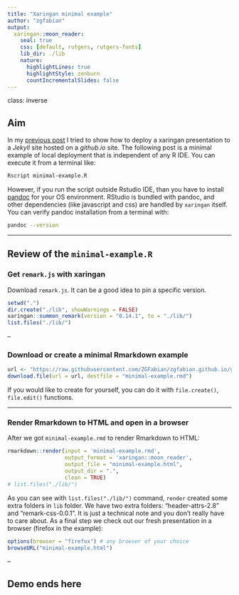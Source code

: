 ```yaml
---
title: "Xaringan minimal example"
author: "zgfabian"
output:
  xaringan::moon_reader:
    seal: true
    css: [default, rutgers, rutgers-fonts]
    lib_dir: ./lib
    nature:
      highlightLines: true
      highlightStyle: zenburn
      countIncrementalSlides: false
---
```

class: inverse

## Aim

In my [previous post](https://zgfabian.github.io/2021-04-28-xaringan-prez/) I tried to show how to deploy a xaringan presentation to a *Jekyll* site hosted on a *github.io* site. The following post is a minimal example of local deployment that is independent of any R IDE. You can execute it from a terminal like:

```sh
Rscript minimal-example.R
```

However, if you run the script outside Rstudio IDE, than you have to install [pandoc](https://www.pandoc.org) for your OS environment. RStudio is bundled with pandoc, and other dependencies (like javascript and css) are handled by `xaringan` itself.
You can verify pandoc installation from a terminal with:

```sh
pandoc --version
```

---

## Review of the `minimal-example.R`

### Get `remark.js` with xaringan 

Download `remark.js`. It can be a good idea to pin a specific version.

```r
setwd(".")
dir.create("./lib", showWarnings = FALSE)
xaringan::summon_remark(version = "0.14.1", to = "./lib/")
list.files("./lib/")
```

--

### Download or create a minimal Rmarkdown example

```r
url <- "https://raw.githubusercontent.com/ZGFabian/zgfabian.github.io/gh-pages/static/xaringan-prez/_minimal-example.rmd"
download.file(url = url, destfile = "minimal-example.rmd")
```

If you would like to create for yourself, you can do it with `file.create()`, `file.edit()` functions.

---

### Render Rmarkdown to HTML and open in a browser

After we got `minimal-example.rmd` to render Rmarkdown to HTML:

```r
rmarkdown::render(input = 'minimal-example.rmd',
                  output_format = 'xaringan::moon_reader',
                  output_file = "minimal-example.html",
                  output_dir = ".",
                  clean = TRUE)
# list.files("./lib/")
```

As you can see with `list.files("./lib/")` command, `render` created some extra folders in `lib` folder. We have two extra folders: "header-attrs-2.8" and "remark-css-0.0.1". It is just a technical note and you don't really have to care about. As a final step we check out our fresh presentation in a browser (firefox in the example):

```r
options(browser = "firefox") # any browser of your choice
browseURL("minimal-example.html")
```

--

## Demo ends here

